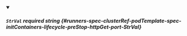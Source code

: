 
<details className="config-field" data-expandable="false" open>
<summary>

##### `StrVal` <span className="config-field-required" data-required="true">required</span> <span className="config-field-type">string</span> <span className="config-field-default"></span> <span className="config-field-enum"></span> {#runners-spec-clusterRef-podTemplate-spec-initContainers-lifecycle-preStop-httpGet-port-StrVal}



</summary>



</details>
